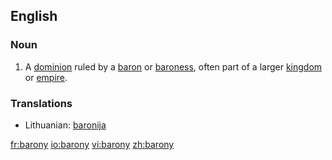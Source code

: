 ==English==

===Noun===
{{en-noun|baronies}}

# A [[dominion]] ruled by a [[baron]] or [[baroness]], often part of a larger [[kingdom]] or [[empire]].

===Translations===
{{rfc-level|Translations at L3+ (AutoFormat would have corrected level of Translations)}}
{{trans-top|a dominion ruled by a baron or baroness}}
*Lithuanian: [[baronija]] {{f}}
{{trans-mid}}
{{trans-bottom}}

[[fr:barony]]
[[io:barony]]
[[vi:barony]]
[[zh:barony]]